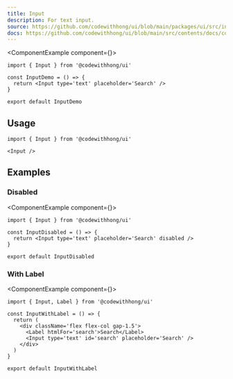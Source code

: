 ```yaml
---
title: Input
description: For text input.
source: https://github.com/codewithhong/ui/blob/main/packages/ui/src/input.tsx
docs: https://github.com/codewithhong/ui/blob/main/src/contents/docs/components/input.mdx
---
```


<ComponentExample component={<InputDemo />}>
  ```tsx
  import { Input } from '@codewithhong/ui'

  const InputDemo = () => {
    return <Input type='text' placeholder='Search' />
  }

  export default InputDemo
  ```
</ComponentExample>

## Usage

```tsx
import { Input } from '@codewithhong/ui'
```

```tsx
<Input />
```

## Examples

### Disabled

<ComponentExample component={<InputDisabled />}>
  ```tsx
  import { Input } from '@codewithhong/ui'

  const InputDisabled = () => {
    return <Input type='text' placeholder='Search' disabled />
  }

  export default InputDisabled
  ```
</ComponentExample>

### With Label

<ComponentExample component={<InputWithLabel />}>
  ```tsx
  import { Input, Label } from '@codewithhong/ui'

  const InputWithLabel = () => {
    return (
      <div className='flex flex-col gap-1.5'>
        <Label htmlFor='search'>Search</Label>
        <Input type='text' id='search' placeholder='Search' />
      </div>
    )
  }

  export default InputWithLabel
  ```
</ComponentExample>
